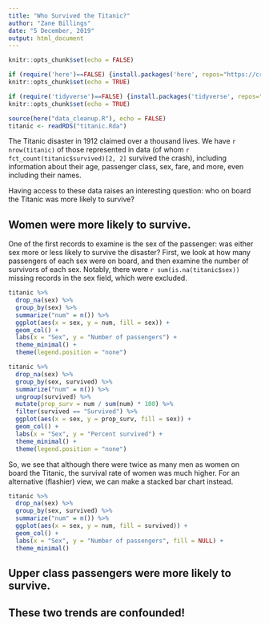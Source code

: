 ```yaml
---
title: "Who Survived the Titanic?"
author: "Zane Billings"
date: "5 December, 2019"
output: html_document
---
```


```r
knitr::opts_chunk$set(echo = FALSE)

if (require('here')==FALSE) {install.packages('here', repos="https://cran.rstudio.com")} else {require('here')}
knitr::opts_chunk$set(echo = TRUE)

if (require('tidyverse')==FALSE) {install.packages('tidyverse', repos="https://cran.rstudio.com")} else {require('tidyverse')}
knitr::opts_chunk$set(echo = TRUE)

source(here("data_cleanup.R"), echo = FALSE)
titanic <- readRDS("titanic.Rda")
```

The Titanic disaster in 1912 claimed over a thousand lives. We have `r nrow(titanic)` of those represented in data (of whom `r fct_count(titanic$survived)[2, 2]` survived the crash), including information about their age, passenger class, sex, fare, and more, even including their names.

Having access to these data raises an interesting question: who on board the Titanic was more likely to survive?

## Women were more likely to survive.

One of the first records to examine is the sex of the passenger: was either sex more or less likely to survive the disaster? First, we look at how many passengers of each sex were on board, and then examine the number of survivors of each sex. Notably, there were `r sum(is.na(titanic$sex))` missing records in the sex field, which were excluded.
```r
titanic %>% 
  drop_na(sex) %>% 
  group_by(sex) %>% 
  summarize("num" = n()) %>% 
  ggplot(aes(x = sex, y = num, fill = sex)) +
  geom_col() +
  labs(x = "Sex", y = "Number of passengers") + 
  theme_minimal() +
  theme(legend.position = "none")
```

```r
titanic %>% 
  drop_na(sex) %>%
  group_by(sex, survived) %>% 
  summarize("num" = n()) %>% 
  ungroup(survived) %>% 
  mutate(prop_surv = num / sum(num) * 100) %>% 
  filter(survived == "Survived") %>% 
  ggplot(aes(x = sex, y = prop_surv, fill = sex)) +
  geom_col() +
  labs(x = "Sex", y = "Percent survived") + 
  theme_minimal() +
  theme(legend.position = "none")
```

So, we see that although there were twice as many men as women on board the Titanic, the survival rate of women was much higher. For an alternative (flashier) view, we can make a stacked bar chart instead.

```r
titanic %>% 
  drop_na(sex) %>% 
  group_by(sex, survived) %>% 
  summarize("num" = n()) %>% 
  ggplot(aes(x = sex, y = num, fill = survived)) +
  geom_col() +
  labs(x = "Sex", y = "Number of passengers", fill = NULL) + 
  theme_minimal()
```

## Upper class passengers were more likely to survive.

## These two trends are confounded!